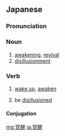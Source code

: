 {{also|覺醒}}

==Japanese==
{{ja-kanjitab|かく|せい|yomi=on}}

===Pronunciation===
{{ja-pron|かくせい|y=o}}

===Noun===
{{ja-noun|かくせい|kyu=覺醒}}
# [[awakening]], [[revival]]
# [[disillusionment]]

===Verb===
{{ja-verb-suru|tr=intrans|かくせい}}
# [[wake up]], [[awaken]]
#: {{ja-usex|昏睡状態から覚醒する|こんすい じょうたい から かくせい する|wake up from a coma}}
# be [[disillusioned]]
#: {{ja-usex|覚醒させる|かくせい させる|disillusion someone, awaken someone}}

====Conjugation====
{{ja-suru|かくせい}}

[[mg:覚醒]]
[[ja:覚醒]]